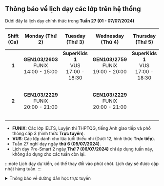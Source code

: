 ## Thông báo về lịch dạy các lớp trên hệ thống

Dưới đây là lịch dạy chính thức trong **Tuần 27 (01 - 07/07/2024)**

| **Shift (Ca)** |             **Monday (Thứ 2)**               |            **Tuesday (Thứ 3)**             |            **Wednesday (Thứ 4)**             |           **Thursday (Thứ 5)**             |           **Saturday (Thứ 7)**                 |            **Sunday (Chủ nhật)**           |
|:--------------:|:--------------------------------------------:|:------------------------------------------:|:--------------------------------------------:|:------------------------------------------:|:----------------------------------------------:|:------------------------------------------:|
|      **1**     | **GEN103/2603** <br/>FUNiX<br/>14:00 - 15:00 | **SuperKids 1** <br/>VUS<br/>17:00 - 18:30 | **GEN103/2759** <br/>FUNiX<br/>19:00 - 20:00 | **SuperKids 1** <br/>VUS<br/>17:00 - 18:30 |   **SuperKids 1** <br/>VUS<br/>07:45 - 09:15   | **SuperKids 1** <br/>VUS<br/>07:45 - 09:15 |
|      **2**     | **GEN103/2229** <br/>FUNiX<br/>20:00 - 21:00 |                                            | **GEN103/2229** <br/>FUNiX<br/>20:00 - 21:00 |                                            | **Pre-SmartKids 2** <br/>VUS<br/>16:40 - 18:10 |                                            |

- **FUNIX**: Các lớp IELTS, Luyện thi THPTQG, tiếng Anh giao tiếp và phổ thông cấp 3 (hình thức **Trực tuyến**).
- **VUS**: Các lớp dành cho lứa tuổi thiếu nhi (Dưới 12, hình thức **Trực tiếp**).
- Tuần 27 nghỉ dạy ngày **thứ 6 (05/07/2024)**.
- Lịch dạy Pre-Smart 2 ngày **Thứ 7 (06/07/2024)** chỉ áp dụng tuần này, không áp dụng cho các tuần còn lại.

:::note
Lịch dạy dự kiến, có thể thay đổi vào phút chót. Lịch dạy sẽ được cập nhật hàng tuần.
:::

<details>
<summary>Thông báo về đường dẫn học trực tuyến</summary>
<div>

**_Việc học trực tuyến sẽ được thực hiện qua hạ tầng online. Đường dẫn sẽ được cung cấp trong quá trình học. Người học
cũng có thể theo dõi các video bài giảng qua YouTube ở hai đường dẫn phía dưới._**

**_Trân trọng cảm ơn._**

</div>
</details>
